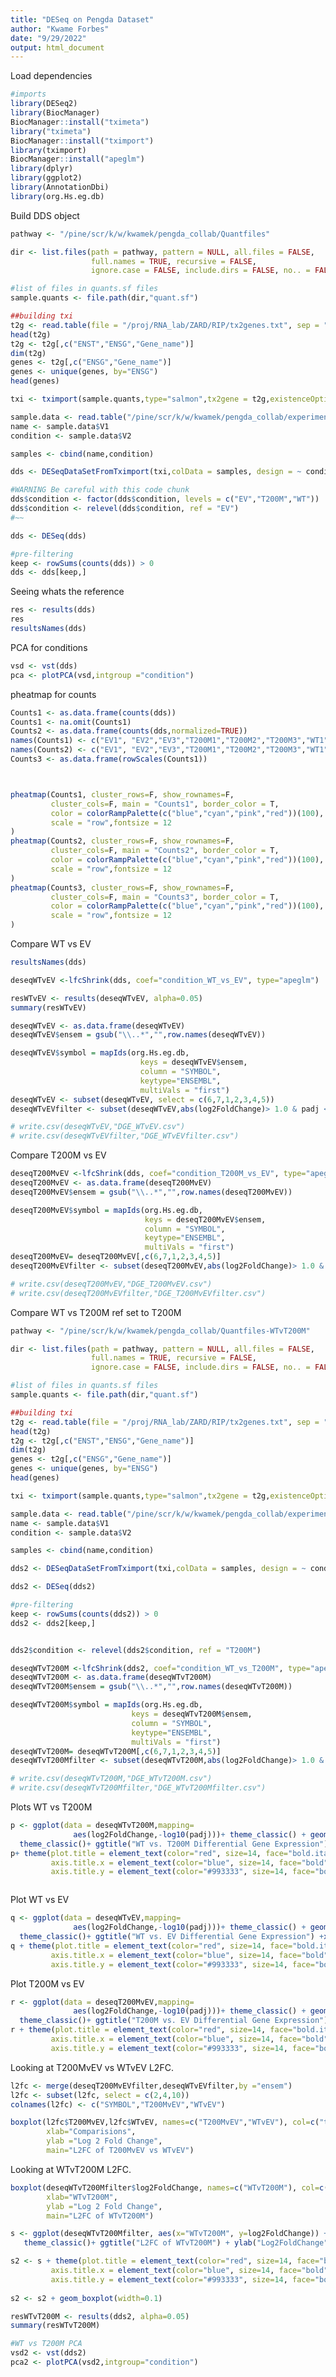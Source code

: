 ```yaml
---
title: "DESeq on Pengda Dataset"
author: "Kwame Forbes"
date: "9/29/2022"
output: html_document
---
```

Load dependencies
```r
#imports
library(DESeq2)
library(BiocManager)
BiocManager::install("tximeta")
library("tximeta")
BiocManager::install("tximport")
library(tximport)
BiocManager::install("apeglm")
library(dplyr)
library(ggplot2)
library(AnnotationDbi)
library(org.Hs.eg.db)
```

Build DDS object
```r
pathway <- "/pine/scr/k/w/kwamek/pengda_collab/Quantfiles"

dir <- list.files(path = pathway, pattern = NULL, all.files = FALSE,
                  full.names = TRUE, recursive = FALSE,
                  ignore.case = FALSE, include.dirs = FALSE, no.. = FALSE)

#list of files in quants.sf files
sample.quants <- file.path(dir,"quant.sf")

##building txi
t2g <- read.table(file = "/proj/RNA_lab/ZARD/RIP/tx2genes.txt", sep = "\t", header = T)
head(t2g)
t2g <- t2g[,c("ENST","ENSG","Gene_name")]
dim(t2g)
genes <- t2g[,c("ENSG","Gene_name")]
genes <- unique(genes, by="ENSG")
head(genes)

txi <- tximport(sample.quants,type="salmon",tx2gene = t2g,existenceOptional=T,ignoreAfterBar = T)

sample.data <- read.table("/pine/scr/k/w/kwamek/pengda_collab/experiment.txt",header = F)
name <- sample.data$V1
condition <- sample.data$V2

samples <- cbind(name,condition)

dds <- DESeqDataSetFromTximport(txi,colData = samples, design = ~ condition)

#WARNING Be careful with this code chunk
dds$condition <- factor(dds$condition, levels = c("EV","T200M","WT"))
dds$condition <- relevel(dds$condition, ref = "EV")
#~~

dds <- DESeq(dds)

#pre-filtering
keep <- rowSums(counts(dds)) > 0
dds <- dds[keep,]
```

Seeing whats the reference
```r
res <- results(dds)
res
resultsNames(dds)
```

PCA for conditions
```r
vsd <- vst(dds)
pca <- plotPCA(vsd,intgroup ="condition")
```

pheatmap for counts
```r
Counts1 <- as.data.frame(counts(dds))
Counts1 <- na.omit(Counts1)
Counts2 <- as.data.frame(counts(dds,normalized=TRUE))
names(Counts1) <- c("EV1", "EV2","EV3","T200M1","T200M2","T200M3","WT1","WT2","WT3")
names(Counts2) <- c("EV1", "EV2","EV3","T200M1","T200M2","T200M3","WT1","WT2","WT3")
Counts3 <- as.data.frame(rowScales(Counts1))



pheatmap(Counts1, cluster_rows=F, show_rownames=F,
         cluster_cols=F, main = "Counts1", border_color = T,
         color = colorRampPalette(c("blue","cyan","pink","red"))(100),
         scale = "row",fontsize = 12
)
pheatmap(Counts2, cluster_rows=F, show_rownames=F,
         cluster_cols=F, main = "Counts2", border_color = T,
         color = colorRampPalette(c("blue","cyan","pink","red"))(100),
         scale = "row",fontsize = 12
)
pheatmap(Counts3, cluster_rows=F, show_rownames=F,
         cluster_cols=F, main = "Counts3", border_color = T,
         color = colorRampPalette(c("blue","cyan","pink","red"))(100),
         scale = "row",fontsize = 12
)
```

Compare WT vs EV
```r
resultsNames(dds)

deseqWTvEV <-lfcShrink(dds, coef="condition_WT_vs_EV", type="apeglm")

resWTvEV <- results(deseqWTvEV, alpha=0.05)
summary(resWTvEV)

deseqWTvEV <- as.data.frame(deseqWTvEV)
deseqWTvEV$ensem = gsub("\\..*","",row.names(deseqWTvEV))

deseqWTvEV$symbol = mapIds(org.Hs.eg.db,
                             keys = deseqWTvEV$ensem,
                             column = "SYMBOL",
                             keytype="ENSEMBL",
                             multiVals = "first")
deseqWTvEV <- subset(deseqWTvEV, select = c(6,7,1,2,3,4,5))
deseqWTvEVfilter <- subset(deseqWTvEV,abs(log2FoldChange)> 1.0 & padj < 0.05)

# write.csv(deseqWTvEV,"DGE_WTvEV.csv")
# write.csv(deseqWTvEVfilter,"DGE_WTvEVfilter.csv")
```

Compare T200M vs EV
```r
deseqT200MvEV <-lfcShrink(dds, coef="condition_T200M_vs_EV", type="apeglm")
deseqT200MvEV <- as.data.frame(deseqT200MvEV)
deseqT200MvEV$ensem = gsub("\\..*","",row.names(deseqT200MvEV))

deseqT200MvEV$symbol = mapIds(org.Hs.eg.db,
                              keys = deseqT200MvEV$ensem,
                              column = "SYMBOL",
                              keytype="ENSEMBL",
                              multiVals = "first")
deseqT200MvEV= deseqT200MvEV[,c(6,7,1,2,3,4,5)]
deseqT200MvEVfilter <- subset(deseqT200MvEV,abs(log2FoldChange)> 1.0 & padj < 0.05)

# write.csv(deseqT200MvEV,"DGE_T200MvEV.csv")
# write.csv(deseqT200MvEVfilter,"DGE_T200MvEVfilter.csv")
```

Compare WT vs T200M
ref set to T200M
```r
pathway <- "/pine/scr/k/w/kwamek/pengda_collab/Quantfiles-WTvT200M"

dir <- list.files(path = pathway, pattern = NULL, all.files = FALSE,
                  full.names = TRUE, recursive = FALSE,
                  ignore.case = FALSE, include.dirs = FALSE, no.. = FALSE)

#list of files in quants.sf files
sample.quants <- file.path(dir,"quant.sf")

##building txi
t2g <- read.table(file = "/proj/RNA_lab/ZARD/RIP/tx2genes.txt", sep = "\t", header = T)
head(t2g)
t2g <- t2g[,c("ENST","ENSG","Gene_name")]
dim(t2g)
genes <- t2g[,c("ENSG","Gene_name")]
genes <- unique(genes, by="ENSG")
head(genes)

txi <- tximport(sample.quants,type="salmon",tx2gene = t2g,existenceOptional=T,ignoreAfterBar = T)

sample.data <- read.table("/pine/scr/k/w/kwamek/pengda_collab/experiment2.txt",header = F)
name <- sample.data$V1
condition <- sample.data$V2

samples <- cbind(name,condition)

dds2 <- DESeqDataSetFromTximport(txi,colData = samples, design = ~ condition)

dds2 <- DESeq(dds2)

#pre-filtering
keep <- rowSums(counts(dds2)) > 0
dds2 <- dds2[keep,]


dds2$condition <- relevel(dds2$condition, ref = "T200M")

deseqWTvT200M <-lfcShrink(dds2, coef="condition_WT_vs_T200M", type="apeglm")
deseqWTvT200M <- as.data.frame(deseqWTvT200M)
deseqWTvT200M$ensem = gsub("\\..*","",row.names(deseqWTvT200M))

deseqWTvT200M$symbol = mapIds(org.Hs.eg.db,
                           keys = deseqWTvT200M$ensem,
                           column = "SYMBOL",
                           keytype="ENSEMBL",
                           multiVals = "first")
deseqWTvT200M= deseqWTvT200M[,c(6,7,1,2,3,4,5)]
deseqWTvT200Mfilter <- subset(deseqWTvT200M,abs(log2FoldChange)> 1.0 & padj < 0.05)

# write.csv(deseqWTvT200M,"DGE_WTvT200M.csv")
# write.csv(deseqWTvT200Mfilter,"DGE_WTvT200Mfilter.csv")


```
Plots WT vs T200M
```r

p <- ggplot(data = deseqWTvT200M,mapping= 
              aes(log2FoldChange,-log10(padj)))+ theme_classic() + geom_point(color = ifelse(abs(deseqWTvT200M$log2FoldChange) >= 1.0 & deseqWTvT200M$padj <= 0.05,"red","black")) + 
  theme_classic()+ ggtitle("WT vs. T200M Differential Gene Expression") +xlab("Log2FoldChange") + ylab("-log10(padj)")
p+ theme(plot.title = element_text(color="red", size=14, face="bold.italic"),
         axis.title.x = element_text(color="blue", size=14, face="bold"),
         axis.title.y = element_text(color="#993333", size=14, face="bold"))



```
Plot WT vs EV
```r
q <- ggplot(data = deseqWTvEV,mapping= 
              aes(log2FoldChange,-log10(padj)))+ theme_classic() + geom_point(color = ifelse(abs(deseqWTvEV$log2FoldChange) >= 1.0 & deseqWTvEV$padj <= 0.05,"red","black")) + 
  theme_classic()+ ggtitle("WT vs. EV Differential Gene Expression") +xlab("Log2FoldChange") + ylab("-log10(padj)")
q + theme(plot.title = element_text(color="red", size=14, face="bold.italic"),
         axis.title.x = element_text(color="blue", size=14, face="bold"),
         axis.title.y = element_text(color="#993333", size=14, face="bold"))

```
Plot T200M vs EV
```r
r <- ggplot(data = deseqT200MvEV,mapping= 
              aes(log2FoldChange,-log10(padj)))+ theme_classic() + geom_point(color = ifelse(abs(deseqT200MvEV$log2FoldChange) >= 1.0 & deseqT200MvEV$padj <= 0.05,"red","black")) + 
  theme_classic()+ ggtitle("T200M vs. EV Differential Gene Expression") +xlab("Log2FoldChange") + ylab("-log10(padj)")
r + theme(plot.title = element_text(color="red", size=14, face="bold.italic"),
         axis.title.x = element_text(color="blue", size=14, face="bold"),
         axis.title.y = element_text(color="#993333", size=14, face="bold"))
```
Looking at T200MvEV vs WTvEV L2FC.
```r
l2fc <- merge(deseqT200MvEVfilter,deseqWTvEVfilter,by ="ensem")
l2fc <- subset(l2fc, select = c(2,4,10))
colnames(l2fc) <- c("SYMBOL","T200MvEV","WTvEV")

boxplot(l2fc$T200MvEV,l2fc$WTvEV, names=c("T200MvEV","WTvEV"), col=c("turquoise","tomato"),
        xlab="Comparisions",
        ylab ="Log 2 Fold Change",
        main="L2FC of T200MvEV vs WTvEV")
```
Looking at WTvT200M L2FC.
```r
boxplot(deseqWTvT200Mfilter$log2FoldChange, names=c("WTvT200M"), col=c("wheat"),
        xlab="WTvT200M",
        ylab ="Log 2 Fold Change",
        main="L2FC of WTvT200M")

s <- ggplot(deseqWTvT200Mfilter, aes(x="WTvT200M", y=log2FoldChange)) + 
   theme_classic()+ ggtitle("L2FC of WTvT200M") + ylab("Log2FoldChange") + geom_violin()

s2 <- s + theme(plot.title = element_text(color="red", size=14, face="bold.italic"),
         axis.title.x = element_text(color="blue", size=14, face="bold"),
         axis.title.y = element_text(color="#993333", size=14, face="bold"))
 
s2 <- s2 + geom_boxplot(width=0.1)

resWTvT200M <- results(dds2, alpha=0.05)
summary(resWTvT200M)

#WT vs T200M PCA
vsd2 <- vst(dds2) 
pca2 <- plotPCA(vsd2,intgroup="condition")

```



























